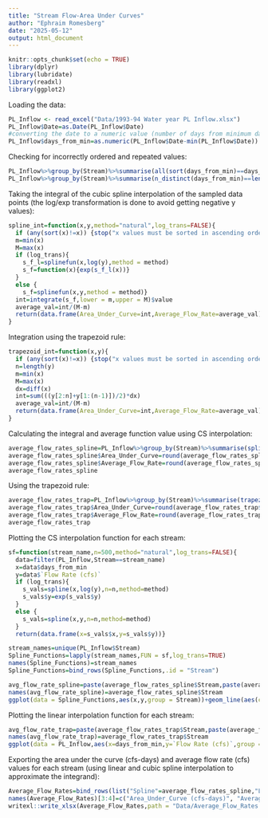 ```yaml
---
title: "Stream Flow-Area Under Curves"
author: "Ephraim Romesberg"
date: "2025-05-12"
output: html_document
---
```


```r
knitr::opts_chunk$set(echo = TRUE)
library(dplyr)
library(lubridate)
library(readxl)
library(ggplot2)
```


Loading the data:
```r
PL_Inflow <- read_excel("Data/1993-94 Water year PL Inflow.xlsx")
PL_Inflow$Date=as.Date(PL_Inflow$Date)
#converting the date to a numeric value (number of days from minimum date in data)
PL_Inflow$days_from_min=as.numeric(PL_Inflow$Date-min(PL_Inflow$Date))
```


Checking for incorrectly ordered and repeated values:
```r
PL_Inflow%>%group_by(Stream)%>%summarise(all(sort(days_from_min)==days_from_min))
PL_Inflow%>%group_by(Stream)%>%summarise(n_distinct(days_from_min)==length(days_from_min))
```

Taking the integral of the cubic spline interpolation of the sampled data points (the log/exp transformation is done to avoid getting negative y values):
```r
spline_int=function(x,y,method="natural",log_trans=FALSE){
  if (any(sort(x)!=x)) {stop("x values must be sorted in ascending order")}
  m=min(x)
  M=max(x)
  if (log_trans){
    s_f_l=splinefun(x,log(y),method = method)
    s_f=function(x){exp(s_f_l(x))}
  }
  else {
    s_f=splinefun(x,y,method = method)}
  int=integrate(s_f,lower = m,upper = M)$value
  average_val=int/(M-m)
  return(data.frame(Area_Under_Curve=int,Average_Flow_Rate=average_val))
}
```


Integration using the trapezoid rule:
```r
trapezoid_int=function(x,y){
  if (any(sort(x)!=x)) {stop("x values must be sorted in ascending order")}
  n=length(y)
  m=min(x)
  M=max(x)
  dx=diff(x)
  int=sum(((y[2:n]+y[1:(n-1)])/2)*dx)
  average_val=int/(M-m)
  return(data.frame(Area_Under_Curve=int,Average_Flow_Rate=average_val))
}
```


Calculating the integral and average function value using CS interpolation:
```r
average_flow_rates_spline=PL_Inflow%>%group_by(Stream)%>%summarise(spline_int(days_from_min,`Flow Rate (cfs)`,log_trans = TRUE))
average_flow_rates_spline$Area_Under_Curve=round(average_flow_rates_spline$Area_Under_Curve,2)
average_flow_rates_spline$Average_Flow_Rate=round(average_flow_rates_spline$Average_Flow_Rate,2)
average_flow_rates_spline
```

Using the trapezoid rule:
```r
average_flow_rates_trap=PL_Inflow%>%group_by(Stream)%>%summarise(trapezoid_int(days_from_min,`Flow Rate (cfs)`))
average_flow_rates_trap$Area_Under_Curve=round(average_flow_rates_trap$Area_Under_Curve,2)
average_flow_rates_trap$Average_Flow_Rate=round(average_flow_rates_trap$Average_Flow_Rate,2)
average_flow_rates_trap
```


Plotting the CS interpolation function for each stream:
```r
sf=function(stream_name,n=500,method="natural",log_trans=FALSE){
  data=filter(PL_Inflow,Stream==stream_name)
  x=data$days_from_min
  y=data$`Flow Rate (cfs)`
  if (log_trans){
    s_vals=spline(x,log(y),n=n,method=method)
    s_vals$y=exp(s_vals$y)
  }
  else {
    s_vals=spline(x,y,n=n,method=method)
  }
  return(data.frame(x=s_vals$x,y=s_vals$y))}
```


```r
stream_names=unique(PL_Inflow$Stream)
Spline_Functions=lapply(stream_names,FUN = sf,log_trans=TRUE)
names(Spline_Functions)=stream_names
Spline_Functions=bind_rows(Spline_Functions,.id = "Stream")
```


```r
avg_flow_rate_spline=paste(average_flow_rates_spline$Stream,paste(average_flow_rates_spline$Average_Flow_Rate, "cfs"),sep = ": ")
names(avg_flow_rate_spline)=average_flow_rates_spline$Stream
ggplot(data = Spline_Functions,aes(x,y,group = Stream))+geom_line(aes(colour = Stream))+geom_point(data = PL_Inflow,aes(x=days_from_min,y=`Flow Rate (cfs)`,group = Stream))+facet_wrap(~Stream,scales = "free_y",labeller =labeller(Stream=avg_flow_rate_spline))+labs(title = "Averages using Cubic Spline Interpolation",x="day",y="flow rate (cfs)")+theme_bw()
```

Plotting the linear interpolation function for each stream:
```r
avg_flow_rate_trap=paste(average_flow_rates_trap$Stream,paste(average_flow_rates_trap$Average_Flow_Rate, "cfs"),sep = ": ")
names(avg_flow_rate_trap)=average_flow_rates_trap$Stream
ggplot(data = PL_Inflow,aes(x=days_from_min,y=`Flow Rate (cfs)`,group = Stream))+geom_line(aes(colour = Stream))+geom_point()+facet_wrap(~Stream,scales = "free_y",labeller = labeller(Stream=avg_flow_rate_trap))+labs(title = "Averages using Linear Interpolation",x="day",y="flow rate (cfs)")+theme_bw()
```


Exporting the area under the curve (cfs-days) and average flow rate (cfs) values for each stream (using linear and cubic spline interpolation to approximate the integrand):
```r
Average_Flow_Rates=bind_rows(list("Spline"=average_flow_rates_spline,"Linear"=average_flow_rates_trap),.id = "Interpolation Method")
names(Average_Flow_Rates)[3:4]=c("Area_Under_Curve (cfs-days)", "Average_Flow_Rate (cfs)")
writexl::write_xlsx(Average_Flow_Rates,path = "Data/Average_Flow_Rates.xlsx")
```